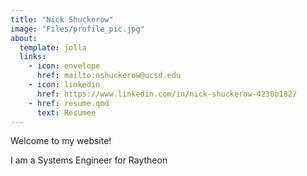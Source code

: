 ```yaml
---
title: "Nick Shuckerow"
image: "Files/profile_pic.jpg"
about:
  template: jolla
  links:
    - icon: envelope
      href: mailto:nshuckerow@ucsd.edu
    - icon: linkedin
      href: https://www.linkedin.com/in/nick-shuckerow-4230b182/
    - href: resume.qmd
      text: Resumee
---
```


Welcome to my website!

I am a Systems Engineer for Raytheon